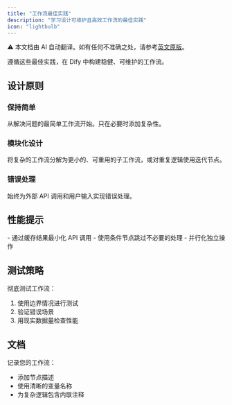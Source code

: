 ```yaml
---
title: "工作流最佳实践"
description: "学习设计可维护且高效工作流的最佳实践"
icon: "lightbulb"
---
```


<Note> ⚠️ 本文档由 AI 自动翻译。如有任何不准确之处，请参考[英文原版](../../../../en/documentation/pages/build/workflow-best-practices.mdx)。</Note>

遵循这些最佳实践，在 Dify 中构建稳健、可维护的工作流。

## 设计原则

### 保持简单
从解决问题的最简单工作流开始。只在必要时添加复杂性。

### 模块化设计
将复杂的工作流分解为更小的、可重用的子工作流，或对重复逻辑使用迭代节点。

### 错误处理
始终为外部 API 调用和用户输入实现错误处理。

## 性能提示

<Tip>
  - 通过缓存结果最小化 API 调用
  - 使用条件节点跳过不必要的处理
  - 并行化独立操作
</Tip>

## 测试策略

彻底测试工作流：
1. 使用边界情况进行测试
2. 验证错误场景
3. 用现实数据量检查性能

## 文档

记录您的工作流：
- 添加节点描述
- 使用清晰的变量名称
- 为复杂逻辑包含内联注释